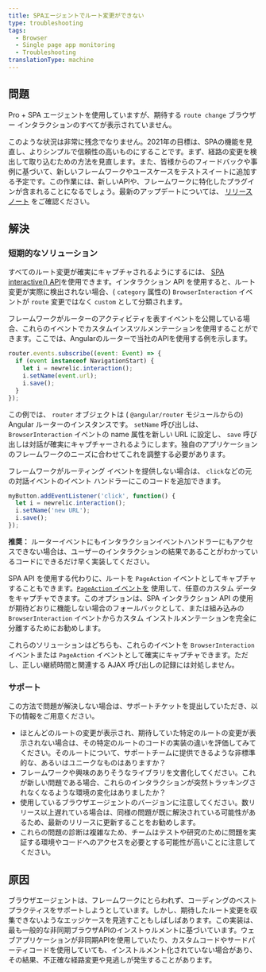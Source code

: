 ```yaml
---
title: SPAエージェントでルート変更ができない
type: troubleshooting
tags:
  - Browser
  - Single page app monitoring
  - Troubleshooting
translationType: machine
---
```


## 問題

Pro + SPA エージェントを使用していますが、期待する `route change` ブラウザー インタラクションのすべてが表示されていません。

このような状況は非常に残念でなりません。2021年の目標は、SPAの機能を見直し、よりシンプルで信頼性の高いものにすることです。まず、経路の変更を検出して取り込むための方法を見直します。また、皆様からのフィードバックや事例に基づいて、新しいフレームワークやユースケースをテストスイートに追加する予定です。この作業には、新しいAPIや、フレームワークに特化したプラグインが含まれることになるでしょう。最新のアップデートについては、 [リリースノート](/docs/release-notes/new-relic-browser-release-notes/browser-agent-release-notes) をご確認ください。

## 解決

### 短期的なソリューション

すべてのルート変更が確実にキャプチャされるようにするには、 [SPA interactive() API](/docs/browser/new-relic-browser/browser-agent-spa-api)を使用できます。インタラクション API を使用すると、ルート変更が実際に検出されない場合、( `category` 属性の) `BrowserInteraction` イベントが `route` 変更ではなく `custom` として分類されます。

フレームワークがルーターのアクティビティを表すイベントを公開している場合、これらのイベントでカスタムインスツルメンテーションを使用することができます。ここでは、Angularのルーターで当社のAPIを使用する例を示します。

```js
router.events.subscribe((event: Event) => {
  if (event instanceof NavigationStart) {
    let i = newrelic.interaction();
    i.setName(event.url);
    i.save();
  }
});
```

この例では、 `router` オブジェクトは ( `@angular/router` モジュールからの) Angular ルーターのインスタンスです。 `setName` 呼び出しは、 `BrowserInteraction` イベントの name 属性を新しい URL に設定し、 `save` 呼び出しは対話が確実にキャプチャーされるようにします。独自のアプリケーションのフレームワークのニーズに合わせてこれを調整する必要があります。

フレームワークがルーティング イベントを提供しない場合は、 `click`などの元の対話イベントのイベント ハンドラーにこのコードを追加できます。

```js
myButton.addEventListener('click', function() {
  let i = newrelic.interaction();
  i.setName('new URL');
  i.save();
});
```

**推奨：** ルーターイベントにもインタラクションイベントハンドラーにもアクセスできない場合は、ユーザーのインタラクションの結果であることがわかっているコードにできるだけ早く実装してください。

SPA API を使用する代わりに、ルートを `PageAction` イベントとしてキャプチャすることもできます。[`PageAction` イベントを](/docs/browser/new-relic-browser/browser-agent-spa-api/add-page-action) 使用して、任意のカスタム データをキャプチャできます。このオプションは、SPA インタラクション API の使用が期待どおりに機能しない場合のフォールバックとして、または組み込みの `BrowserInteraction` イベントからカスタム インストルメンテーションを完全に分離するためにお勧めします。

これらのソリューションはどちらも、これらのイベントを `BrowserInteraction` イベントまたは `PageAction` イベントとして確実にキャプチャできます。ただし、正しい継続時間と関連する AJAX 呼び出しの記録には対処しません。

### サポート

この方法で問題が解決しない場合は、サポートチケットを提出していただき、以下の情報をご用意ください。

* ほとんどのルートの変更が表示され、期待していた特定のルートの変更が表示されない場合は、その特定のルートのコードの実装の違いを評価してみてください。そのルートについて、サポートチームに提供できるような非標準的な、あるいはユニークなものはありますか？
* フレームワークや興味のありそうなライブラリを文書化してください。これが新しい問題である場合、これらのインタラクションが突然トラッキングされなくなるような環境の変化はありましたか？
* 使用しているブラウザエージェントのバージョンに注意してください。数リリース以上遅れている場合は、同様の問題が既に解決されている可能性があるため、最新のリリースに更新することをお勧めします。
* これらの問題の診断は複雑なため、チームはテストや研究のために問題を実証する環境やコードへのアクセスを必要とする可能性が高いことに注意してください。

## 原因

ブラウザエージェントは、フレームワークにとらわれず、コーディングのベストプラクティスをサポートしようとしています。しかし、期待したルート変更を収集できないようなエッジケースを見逃すこともしばしばあります。この実装は、最も一般的な非同期ブラウザAPIのインストゥルメントに基づいています。ウェブアプリケーションが非同期APIを使用していたり、カスタムコードやサードパーティコードを使用していても、インストルメント化されていない場合があり、その結果、不正確な経路変更や見逃しが発生することがあります。